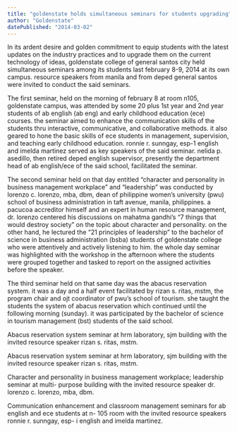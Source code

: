 ```yaml
---
title: "goldenstate holds simultaneous seminars for students upgrading"
author: "Goldenstate"
datePublished: "2014-03-02"
---
```


In its ardent desire and golden commitment to equip students with the latest updates on the industry practices and to upgrade them on the current technology of ideas, goldenstate college of general santos city held simultaneous seminars among its students last february 8-9, 2014 at its own campus. resource speakers from manila and from deped general santos were invited to conduct the said seminars.

The first seminar, held on the morning of february 8 at room n105, goldenstate campus, was attended by some 20 plus 1st year and 2nd year students of ab english (ab eng) and early childhood education (ece) courses. the seminar aimed to enhance the communication skills of the students thru interactive, communicative, and collaborative methods. it also geared to hone the basic skills of ece students in management, supervision, and teaching early childhood education. ronnie r. sunngay, esp-1 english and imelda martinez served as key speakers of the said seminar. nelida p. asedillo, then retired deped english supervisor, presently the department head of ab english/ece of the said school, facilitated the seminar.

The second seminar held on that day entitled “character and personality in business management workplace” and “leadership” was conducted by lorenzo c. lorenzo, mba, dbm, dean of philippine women’s university (pwu) school of business administration in taft avenue, manila, philippines. a pacucoa accreditor himself and an expert in human resource management, dr. lorenzo centered his discussions on mahatma gandhi’s “7 things that would destroy society” on the topic about character and personality. on the other hand, he lectured the “21 principles of leadership” to the bachelor of science in business administration (bsba) students of goldenstate college who were attentively and actively listening to him. the whole day seminar was highlighted with the workshop in the afternoon where the students were grouped together and tasked to report on the assigned activities before the speaker.

The third seminar held on that same day was the abacus reservation system. it was a day and a half event facilitated by rizan s. ritas, mstm, the program chair and ojt coordinator of pwu’s school of tourism. she taught the students the system of abacus reservation which continued until the following morning (sunday). it was participated by the bachelor of science in tourism management (bst) students of the said school.

Abacus reservation system seminar at hrm laboratory, sjm building with the invited resource speaker rizan s. ritas, mstm.

Abacus reservation system seminar at hrm laboratory, sjm building with the invited resource speaker rizan s. ritas, mstm.

Character and personality in business management workplace; leadership seminar at multi- purpose building with the invited resource speaker dr. lorenzo c. lorenzo, mba, dbm.

Communication enhancement and classroom management seminars for ab english and ece students at n- 105 room with the invited resource speakers ronnie r. sunngay, esp- i english and imelda martinez.